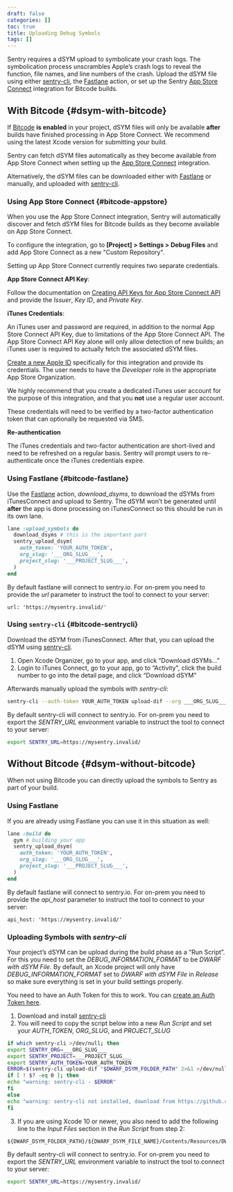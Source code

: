 ```yaml
---
draft: false
categories: []
toc: true
title: Uploading Debug Symbols
tags: []
---
```


Sentry requires a dSYM upload to symbolicate your crash logs. The symbolication process unscrambles Apple’s crash logs to reveal the function, file names, and line numbers of the crash. Upload the dSYM file using either [sentry-cli](https://github.com/getsentry/sentry-cli), the [Fastlane](https://fastlane.tools/) action, or set up the Sentry [App Store Connect](#bitcode-appstore) integration for Bitcode builds.

## With Bitcode {#dsym-with-bitcode}

If [Bitcode](https://developer.apple.com/library/ios/documentation/IDEs/Conceptual/AppDistributionGuide/AppThinning/AppThinning.html#//apple_ref/doc/uid/TP40012582-CH35-SW2) **is enabled** in your project, dSYM files will only be available **after** builds have finished processing in App Store Connect. We recommend using the latest Xcode version for submitting your build.

Sentry can fetch dSYM files automatically as they become available from App Store Connect when setting up the [App Store Connect](#bitcode-appstore) integration.

Alternatively, the dSYM files can be downloaded either with [Fastlane](#bitcode-fastlane) or manually, and uploaded with [sentry-cli](#bitcode-sentrycli).

### Using App Store Connect {#bitcode-appstore}

When you use the App Store Connect integration, Sentry will automatically discover and fetch dSYM files for Bitcode builds as they become available on App Store Connect.

To configure the integration, go to **[Project] > Settings > Debug Files** and add App Store Connect as a new "Custom Repository".

Setting up App Store Connect currently requires two separate credentials.

**App Store Connect API Key**:

Follow the documentation on [Creating API Keys for App Store Connect API](https://developer.apple.com/documentation/appstoreconnectapi/creating_api_keys_for_app_store_connect_api) and provide the _Issuer_, _Key ID_, and _Private Key_.

**iTunes Credentials**:

An iTunes user and password are required, in addition to the normal App Store Connect API Key, due to limitations of the App Store Connect API. The App Store Connect API Key alone will only allow detection of new builds; an iTunes user is required to actually fetch the associated dSYM files.

[Create a new Apple ID](https://support.apple.com/en-us/HT204316) specifically for this integration and provide its credentials. The user needs to have the _Developer_ role in the appropriate App Store Organization.

<Alert level="warning">

We highly recommend that you create a dedicated iTunes user account for the purpose of this integration, and that you **not** use a regular user account.

</Alert>

These credentials will need to be verified by a two-factor authentication token that can optionally be requested via SMS.

**Re-authentication**

The iTunes credentials and two-factor authentication are short-lived and need to be refreshed on a regular basis. Sentry will prompt users to re-authenticate once the iTunes credentials expire.

### Using Fastlane {#bitcode-fastlane}

Use the [Fastlane](https://github.com/fastlane/fastlane) action, _download_dsyms_, to download the dSYMs from iTunesConnect and upload to Sentry. The dSYM won’t be generated until **after** the app is done processing on iTunesConnect so this should be run in its own lane.

```ruby
lane :upload_symbols do
  download_dsyms # this is the important part
  sentry_upload_dsym(
    auth_token: 'YOUR_AUTH_TOKEN',
    org_slug: '___ORG_SLUG___',
    project_slug: '___PROJECT_SLUG___',
  )
end
```

<Alert level="" title="On Prem">

By default fastlane will connect to sentry.io. For on-prem you need to provide the _url_ parameter to instruct the tool to connect to your server:

```
url: 'https://mysentry.invalid/'
```

</Alert>

### Using `sentry-cli` {#bitcode-sentrycli}

Download the dSYM from iTunesConnect. After that, you can upload the dSYM using [sentry-cli](https://github.com/getsentry/sentry-cli/releases).

1.  Open Xcode Organizer, go to your app, and click “Download dSYMs...”
2.  Login to iTunes Connect, go to your app, go to “Activity", click the build number to go into the detail page, and click “Download dSYM”

Afterwards manually upload the symbols with _sentry-cli_:

```bash
sentry-cli --auth-token YOUR_AUTH_TOKEN upload-dif --org ___ORG_SLUG___ --project ___PROJECT_SLUG___ PATH_TO_DSYMS
```

<Alert level="" title="On Prem">

By default sentry-cli will connect to sentry.io. For on-prem you need to export the _SENTRY_URL_ environment variable to instruct the tool to connect to your server:

```bash
export SENTRY_URL=https://mysentry.invalid/
```

</Alert>

## Without Bitcode {#dsym-without-bitcode}

When not using Bitcode you can directly upload the symbols to Sentry as part of your build.

### Using Fastlane

If you are already using Fastlane you can use it in this situation as well:

```ruby
lane :build do
  gym # building your app
  sentry_upload_dsym(
    auth_token: 'YOUR_AUTH_TOKEN',
    org_slug: '___ORG_SLUG___',
    project_slug: '___PROJECT_SLUG___',
  )
end
```

<Alert level="" title="On Prem">

By default fastlane will connect to sentry.io. For on-prem you need to provide the _api_host_ parameter to instruct the tool to connect to your server:

```
api_host: 'https://mysentry.invalid/'
```

</Alert>

### Uploading Symbols with _sentry-cli_

Your project’s dSYM can be upload during the build phase as a “Run Script”. For this you need to set the _DEBUG_INFORMATION_FORMAT_ to be _DWARF with dSYM File_. By default, an Xcode project will only have _DEBUG_INFORMATION_FORMAT_ set to _DWARF with dSYM File_ in _Release_ so make sure everything is set in your build settings properly.

You need to have an Auth Token for this to work. You can [create an Auth Token here](https://sentry.io/api/).

1.  Download and install [sentry-cli](/product/cli/installation/)
2.  You will need to copy the script below into a new _Run Script_ and set your _AUTH_TOKEN_, _ORG_SLUG_, and _PROJECT_SLUG_

```bash
if which sentry-cli >/dev/null; then
export SENTRY_ORG=___ORG_SLUG___
export SENTRY_PROJECT=___PROJECT_SLUG___
export SENTRY_AUTH_TOKEN=YOUR_AUTH_TOKEN
ERROR=$(sentry-cli upload-dif "$DWARF_DSYM_FOLDER_PATH" 2>&1 >/dev/null)
if [ ! $? -eq 0 ]; then
echo "warning: sentry-cli - $ERROR"
fi
else
echo "warning: sentry-cli not installed, download from https://github.com/getsentry/sentry-cli/releases"
fi
```

3.  If you are using Xcode 10 or newer, you also need to add the following line to the _Input Files_ section in the _Run Script_ from step 2:

[//]: # "Don't use bash here. Clicking the copy button on the code sample with bash"
[//]: # "removes the leading $."

```text
${DWARF_DSYM_FOLDER_PATH}/${DWARF_DSYM_FILE_NAME}/Contents/Resources/DWARF/${TARGET_NAME}
```

<Alert level="" title="On Prem">

By default sentry-cli will connect to sentry.io. For on-prem you need to export the _SENTRY_URL_ environment variable to instruct the tool to connect to your server:

```bash
export SENTRY_URL=https://mysentry.invalid/
```

</Alert>
